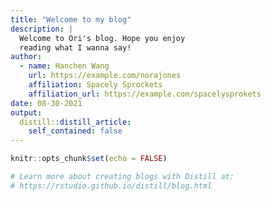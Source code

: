 ```yaml
---
title: "Welcome to my blog"
description: |
  Welcome to Ori's blog. Hope you enjoy 
  reading what I wanna say!
author:
  - name: Hanchen Wang 
    url: https://example.com/norajones
    affiliation: Spacely Sprockets
    affiliation_url: https://example.com/spacelysprokets
date: 08-30-2021
output:
  distill::distill_article:
    self_contained: false
---
```


```r
knitr::opts_chunk$set(echo = FALSE)

# Learn more about creating blogs with Distill at:
# https://rstudio.github.io/distill/blog.html

```



